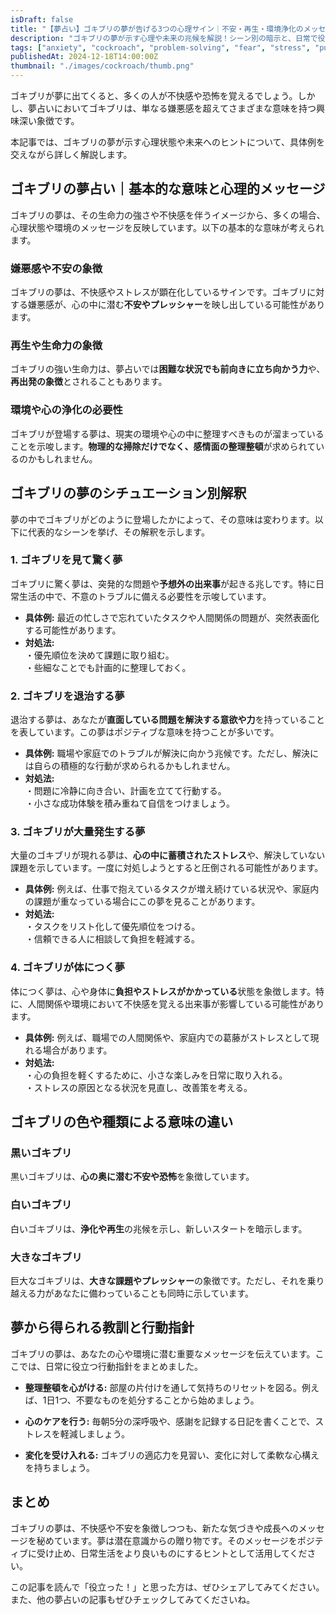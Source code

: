 ```yaml
---
isDraft: false
title: "【夢占い】ゴキブリの夢が告げる3つの心理サイン｜不安・再生・環境浄化のメッセージを徹底解説"
description: "ゴキブリの夢が示す心理や未来の兆候を解説！シーン別の暗示と、日常で役立つヒントを具体的にご紹介します。"
tags: ["anxiety", "cockroach", "problem-solving", "fear", "stress", "purification", "mental-stress", "subconscious"]
publishedAt: 2024-12-18T14:00:00Z
thumbnail: "./images/cockroach/thumb.png"
---
```


ゴキブリが夢に出てくると、多くの人が不快感や恐怖を覚えるでしょう。しかし、夢占いにおいてゴキブリは、単なる嫌悪感を超えてさまざまな意味を持つ興味深い象徴です。

本記事では、ゴキブリの夢が示す心理状態や未来へのヒントについて、具体例を交えながら詳しく解説します。

<TableOfContents />

<AdUnit />

## ゴキブリの夢占い｜基本的な意味と心理的メッセージ

ゴキブリの夢は、その生命力の強さや不快感を伴うイメージから、多くの場合、心理状態や環境のメッセージを反映しています。以下の基本的な意味が考えられます。

### 嫌悪感や不安の象徴

ゴキブリの夢は、不快感やストレスが顕在化しているサインです。ゴキブリに対する嫌悪感が、心の中に潜む<strong>不安やプレッシャー</strong>を映し出している可能性があります。

### 再生や生命力の象徴

ゴキブリの強い生命力は、夢占いでは<strong>困難な状況でも前向きに立ち向かう力</strong>や、<strong>再出発の象徴</strong>とされることもあります。

### 環境や心の浄化の必要性

ゴキブリが登場する夢は、現実の環境や心の中に整理すべきものが溜まっていることを示唆します。<strong>物理的な掃除だけでなく、感情面の整理整頓</strong>が求められているのかもしれません。

<AdUnit />

## ゴキブリの夢のシチュエーション別解釈

夢の中でゴキブリがどのように登場したかによって、その意味は変わります。以下に代表的なシーンを挙げ、その解釈を示します。

### 1. ゴキブリを見て驚く夢

ゴキブリに驚く夢は、突発的な問題や<strong>予想外の出来事</strong>が起きる兆しです。特に日常生活の中で、不意のトラブルに備える必要性を示唆しています。

- <strong>具体例:</strong>
  最近の忙しさで忘れていたタスクや人間関係の問題が、突然表面化する可能性があります。
- <strong>対処法:</strong>
  <br />
  ・優先順位を決めて課題に取り組む。
  <br />
  ・些細なことでも計画的に整理しておく。

### 2. ゴキブリを退治する夢

退治する夢は、あなたが<strong>直面している問題を解決する意欲や力</strong>を持っていることを表しています。この夢はポジティブな意味を持つことが多いです。

- <strong>具体例:</strong>
  職場や家庭でのトラブルが解決に向かう兆候です。ただし、解決には自らの積極的な行動が求められるかもしれません。
- <strong>対処法:</strong>
  <br />
  ・問題に冷静に向き合い、計画を立てて行動する。
  <br />
  ・小さな成功体験を積み重ねて自信をつけましょう。

### 3. ゴキブリが大量発生する夢

大量のゴキブリが現れる夢は、<strong>心の中に蓄積されたストレス</strong>や、解決していない課題を示しています。一度に対処しようとすると圧倒される可能性があります。

- <strong>具体例:</strong>
  例えば、仕事で抱えているタスクが増え続けている状況や、家庭内の課題が重なっている場合にこの夢を見ることがあります。
- <strong>対処法:</strong>
  <br />
  ・タスクをリスト化して優先順位をつける。
  <br />
  ・信頼できる人に相談して負担を軽減する。

### 4. ゴキブリが体につく夢

体につく夢は、心や身体に<strong>負担やストレスがかかっている</strong>状態を象徴します。特に、人間関係や環境において不快感を覚える出来事が影響している可能性があります。

- <strong>具体例:</strong>
  例えば、職場での人間関係や、家庭内での葛藤がストレスとして現れる場合があります。
- <strong>対処法:</strong>
  <br />
  ・心の負担を軽くするために、小さな楽しみを日常に取り入れる。
  <br />
  ・ストレスの原因となる状況を見直し、改善策を考える。

<AdUnit />

## ゴキブリの色や種類による意味の違い

### 黒いゴキブリ

黒いゴキブリは、<strong>心の奥に潜む不安や恐怖</strong>を象徴しています。

### 白いゴキブリ

白いゴキブリは、<strong>浄化や再生</strong>の兆候を示し、新しいスタートを暗示します。

### 大きなゴキブリ

巨大なゴキブリは、<strong>大きな課題やプレッシャー</strong>の象徴です。ただし、それを乗り越える力があなたに備わっていることも同時に示しています。

<AdUnit />

## 夢から得られる教訓と行動指針

ゴキブリの夢は、あなたの心や環境に潜む重要なメッセージを伝えています。ここでは、日常に役立つ行動指針をまとめました。

- <strong>整理整頓を心がける:</strong>
  部屋の片付けを通して気持ちのリセットを図る。例えば、1日1つ、不要なものを処分することから始めましょう。
- <strong>心のケアを行う:</strong>
  毎朝5分の深呼吸や、感謝を記録する日記を書くことで、ストレスを軽減しましょう。

- <strong>変化を受け入れる:</strong>
  ゴキブリの適応力を見習い、変化に対して柔軟な心構えを持ちましょう。

<AdUnit />

## まとめ

ゴキブリの夢は、不快感や不安を象徴しつつも、新たな気づきや成長へのメッセージを秘めています。夢は潜在意識からの贈り物です。そのメッセージをポジティブに受け止め、日常生活をより良いものにするヒントとして活用してください。

この記事を読んで「役立った！」と思った方は、ぜひシェアしてみてください。また、他の夢占いの記事もぜひチェックしてみてくださいね。
